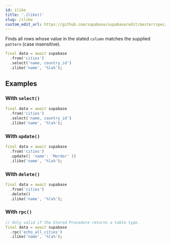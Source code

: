 ```yaml
---
id: ilike
title: '.ilike()'
slug: /ilike
custom_edit_url: https://github.com/supabase/supabase/edit/master/spec/supabase_dart_v1_legacy.yml
---
```



Finds all rows whose value in the stated `column` matches the supplied `pattern` (case insensitive).

```dart
final data = await supabase
  .from('cities')
  .select('name, country_id')
  .ilike('name', '%la%');
```

## Examples

### With `select()`

```dart
final data = await supabase
  .from('cities')
  .select('name, country_id')
  .ilike('name', '%la%');
```

### With `update()`

```dart
final data = await supabase
  .from('cities')
  .update({ 'name': 'Mordor' })
  .ilike('name', '%la%');
```

### With `delete()`

```dart
final data = await supabase
  .from('cities')
  .delete()
  .ilike('name', '%la%');
```

### With `rpc()`

```dart
// Only valid if the Stored Procedure returns a table type.
final data = await supabase
  .rpc('echo_all_cities')
  .ilike('name', '%la%');
```
